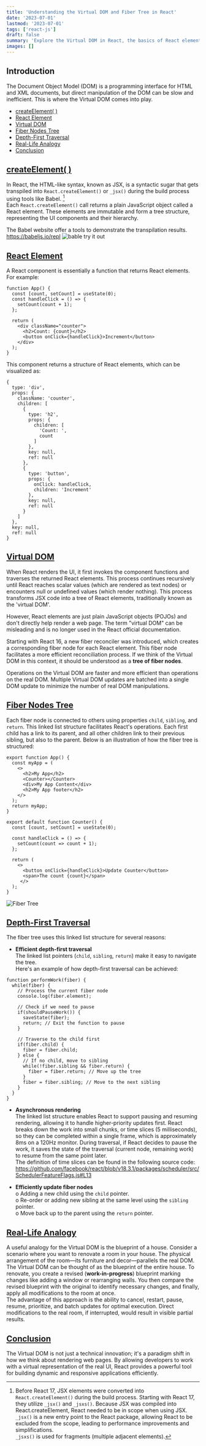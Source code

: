 ```yaml
---
title: 'Understanding the Virtual DOM and Fiber Tree in React'
date: '2023-07-01'
lastmod: '2023-07-01'
tags: ['react-js']
draft: false
summary: 'Explore the Virtual DOM in React, the basics of React elements, the role of JSX, and the structure of the fiber node tree.'
images: []
---
```


## Introduction
The Document Object Model (DOM) is a programming interface for HTML and XML documents, but direct manipulation of the DOM can be slow and inefficient. This is where the Virtual DOM comes into play.

- [createElement( )](#createelement)
- [React Element](#react-element)
- [Virtual DOM](#virtual-dom)
- [Fiber Nodes Tree](#fiber-nodes-tree)
- [Depth-First Traversal](#depth-first-traversal)
- [Real-Life Analogy](#real-life-analogy)
- [Conclusion](#conclusion)



## [createElement( )](#createelement)
In React, the HTML-like syntax, known as JSX, is a syntactic sugar that gets transpiled into `React.createElement()` or `_jsx()` during the build process using tools like Babel. [^1]\
Each `React.createElement()` call returns a plain JavaScript object called a React element. These elements are immutable and form a tree structure, representing the UI components and their hierarchy.

The Babel website offer a tools to demonstrate the transpilation results.
https://babeljs.io/repl
![bable try it out](/static/images/posts/understanding-the-virtual-dom-in-react/babel-try-it-out.png)



## [React Element](#react-element)

A React component is essentially a function that returns React elements. For example:
```
function App() {
  const [count, setCount] = useState(0);
  const handleClick = () => {
    setCount(count + 1);
  };

  return (
    <div className="counter">
      <h2>Count: {count}</h2>
      <button onClick={handleClick}>Increment</button>
    </div>
  );
}
```
This component returns a structure of React elements, which can be visualized as:
```
{
  type: 'div',
  props: {
    className: 'counter',
    children: [
      {
        type: 'h2',
        props: {
          children: [
            'Count: ',
            count
          ]
        },
        key: null,
        ref: null
      },
      {
        type: 'button',
        props: {
          onClick: handleClick,
          children: 'Increment'
        },
        key: null,
        ref: null
      }
    ]
  },
  key: null,
  ref: null
}
```

## [Virtual DOM](#virtual-dom)
When React renders the UI, it first invokes the component functions and traverses the returned React elements. This process continues recursively until React reaches scalar values (which are rendered as text nodes) or encounters null or undefined values (which render nothing). This process transforms JSX code into a tree of React elements, traditionally known as the 'virtual DOM'.

However, React elements are just plain JavaScript objects (POJOs) and don't directly help render a web page. The term "virtual DOM" can be misleading and is no longer used in the React official documentation.

Starting with React 16, a new fiber reconciler was introduced, which creates a corresponding fiber node for each React element. This fiber node facilitates a more efficient reconciliation process. If we think of the Virtual DOM in this context, it should be understood as a **tree of fiber nodes**.


Operations on the Virtual DOM are faster and more efficient than operations on the real DOM. Multiple Virtual DOM updates are batched into a single DOM update to minimize the number of real DOM manipulations.


## [Fiber Nodes Tree](#fiber-nodes-tree)
Each fiber node is connected to others using properties `child`, `sibling`, and `return`. This linked list structure facilitates React's operations.
Each first child has a link to its parent, and all other children link to their previous sibling, but also to the parent.
Below is an illustration of how the fiber tree is structured:
```
export function App() {
  const myApp = (
    <>
      <h2>My App</h2>
      <Counter></Counter>
      <div>My App Content</div>
      <h2>My App footer</h2>
    </>
  );
  return myApp;
}

export default function Counter() {
  const [count, setCount] = useState(0);

  const handleClick = () => {
    setCount(count => count + 1);
  };

  return (
    <>
      <button onClick={handleClick}>Update Counter</button>
      <span>The count {count}</span>
     </>
  );
}
```
![Fiber Tree](/static/images/posts/understanding-the-virtual-dom-in-react/fiber-tree.png)


## [Depth-First Traversal](#depth-first-traversal)

The fiber tree uses this linked list structure for several reasons:

-	**Efficient depth-first traversal**\
The linked list pointers (`child`, `sibling`, `return`) make it easy to navigate the tree.\
Here's an example of how depth-first traversal can be achieved:
```
function performWork(fiber) {
  while(fiber) {
    // Process the current fiber node
    console.log(fiber.element);

    // Check if we need to pause
    if(shouldPauseWork()) {
      saveState(fiber);
      return; // Exit the function to pause
    }

    // Traverse to the child first
    if(fiber.child) {
      fiber = fiber.child;
    } else {
      // If no child, move to sibling
      while(!fiber.sibling && fiber.return) {
        fiber = fiber.return; // Move up the tree
      }
      fiber = fiber.sibling; // Move to the next sibling
    }
  }
}
```


-	**Asynchronous rendering**\
The linked list structure enables React to support pausing and resuming rendering, allowing it to handle higher-priority updates first. React breaks down the work into small chunks, or time slices (5 milliseconds), so they can be completed within a single frame, which is approximately 8ms on a 120Hz monitor. During traversal, if React decides to pause the work, it saves the state of the traversal (current node, remaining work) to resume from the same point later.\
The definition of time slices can be found in the following source code:\
https://github.com/facebook/react/blob/v18.3.1/packages/scheduler/src/SchedulerFeatureFlags.js#L13



-	**Efficiently update fiber nodes**\
o	Adding a new child using the `child` pointer.\
o	Re-order or adding new sibling at the same level using the `sibling` pointer.\
o	Move back up to the parent using the `return` pointer.



## [Real-Life Analogy](#real-life-analogy)
A useful analogy for the Virtual DOM is the blueprint of a house. Consider a scenario where you want to renovate a room in your house. The physical arrangement of the room—its furniture and decor—parallels the real DOM. The Virtual DOM can be thought of as the blueprint of the entire house. To renovate, you create a revised (**work-in-progress**) blueprint marking changes like adding a window or rearranging walls. You then compare the revised blueprint with the original to identify necessary changes, and finally, apply all modifications to the room at once.\
The advantage of this approach is the ability to cancel, restart, pause, resume, prioritize, and batch updates for optimal execution. Direct modifications to the real room, if interrupted, would result in visible partial results.



## [Conclusion](#conclusion)
The Virtual DOM is not just a technical innovation; it's a paradigm shift in how we think about rendering web pages. By allowing developers to work with a virtual representation of the real UI, React provides a powerful tool for building dynamic and responsive applications efficiently.


[^1]: Before React 17, JSX elements were converted into `React.createElement()` during the build process. Starting with React 17, they utilize `_jsx()` and `_jsxs()`. Because JSX was compiled into React.createElement, React needed to be in scope when using JSX.\
`_jsx()` is a new entry point to the React package, allowing React to be excluded from the scope, leading to performance improvements and simplifications.\
`_jsxs()` is used for fragments (multiple adjacent elements).

